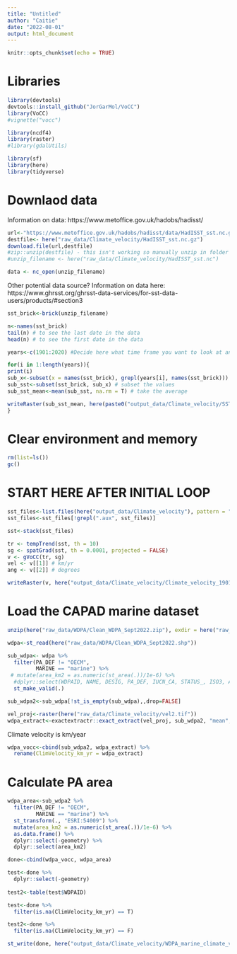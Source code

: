 ```yaml
---
title: "Untitled"
author: "Caitie"
date: "2022-08-01"
output: html_document
---
```


```r
knitr::opts_chunk$set(echo = TRUE)
```

# Libraries

```r
library(devtools)
devtools::install_github("JorGarMol/VoCC")
library(VoCC)
#vignette("vocc")

library(ncdf4)
library(raster)
#library(gdalUtils)

library(sf)
library(here)
library(tidyverse)
```

# Downlaod data

Information on data: https://www.metoffice.gov.uk/hadobs/hadisst/


```r
url<-"https://www.metoffice.gov.uk/hadobs/hadisst/data/HadISST_sst.nc.gz"
destfile<- here("raw_data/Climate_velocity/HadISST_sst.nc.gz")
download.file(url,destfile)
#zip::unzip(destfile) - this isn't working so manually unzip in folder
#unzip_filename <- here("raw_data/Climate_velocity/HadISST_sst.nc")

```

```r
data <- nc_open(unzip_filename)
```


Other potential data source? Information on data here: https://www.ghrsst.org/ghrsst-data-services/for-sst-data-users/products/#section3


```r
sst_brick<-brick(unzip_filename)
```

```r
n<-names(sst_brick)
tail(n) # to see the last date in the data
head(n) # to see the first date in the data
```


```r
years<-c(1901:2020) #Decide here what time frame you want to look at and change as necessary. I use the same years as Ali's paper for now

for(i in 1:length(years)){
print(i)
sub_x<-subset(x = names(sst_brick), grepl(years[i], names(sst_brick))) # get the names in each year
sub_sst<-subset(sst_brick, sub_x) # subset the values
sub_sst_mean<-mean(sub_sst, na.rm = T) # take the average

writeRaster(sub_sst_mean, here(paste0("output_data/Climate_velocity/SST_",years[[i]],".tif")), overwrite = T) #Save the files
}

```

# Clear environment and memory
```r
rm(list=ls())
gc()
```


# START HERE AFTER INITIAL LOOP

```r
sst_files<-list.files(here("output_data/Climate_velocity"), pattern = ".tif", full.names = T)
sst_files<-sst_files[!grepl(".aux", sst_files)]

sst<-stack(sst_files)
```

```r
tr <- tempTrend(sst, th = 10)
sg <- spatGrad(sst, th = 0.0001, projected = FALSE)
v <- gVoCC(tr, sg)
vel <- v[[1]] # km/yr
ang <- v[[2]] # degrees

writeRaster(v, here("output_data/Climate_velocity/Climate_velocity_1901_2020.tif"), overwrite = T) #Save the file


```

# Load the CAPAD marine dataset
```r
unzip(here("raw_data/WDPA/Clean_WDPA_Sept2022.zip"), exdir = here("raw_data/WDPA"))

wdpa<-st_read(here("raw_data/WDPA/Clean_WDPA_Sept2022.shp"))

sub_wdpa<- wdpa %>% 
  filter(PA_DEF != "OECM",
         MARINE == "marine") %>% 
 # mutate(area_km2 = as.numeric(st_area(.))/1e-6) %>% 
  #dplyr::select(WDPAID, NAME, DESIG, PA_DEF, IUCN_CA, STATUS_, ISO3, AREA_KM, MARINE) %>% 
  st_make_valid(.)

sub_wdpa2<-sub_wdpa[!st_is_empty(sub_wdpa),,drop=FALSE]

```



```r
vel_proj<-raster(here("raw_data/Climate_velocity/vel2.tif"))
wdpa_extract<-exactextractr::exact_extract(vel_proj, sub_wdpa2, "mean", progress = T)
```

Climate velocity is km/year

```r
wdpa_vocc<-cbind(sub_wdpa2, wdpa_extract) %>% 
  rename(ClimVelocity_km_yr = wdpa_extract)
```

# Calculate PA area

```r
wdpa_area<-sub_wdpa2 %>% 
  filter(PA_DEF != "OECM",
         MARINE == "marine") %>% 
  st_transform(., "ESRI:54009") %>% 
  mutate(area_km2 = as.numeric(st_area(.))/1e-6) %>% 
  as.data.frame() %>% 
  dplyr::select(-geometry) %>% 
  dplyr::select(area_km2)

```

```r
done<-cbind(wdpa_vocc, wdpa_area)

test<-done %>% 
  dplyr::select(-geometry)
  
test2<-table(test$WDPAID)

```

```r
test<-done %>% 
  filter(is.na(ClimVelocity_km_yr) == T)

test2<-done %>% 
  filter(is.na(ClimVelocity_km_yr) == F)

```


```r
st_write(done, here("output_data/Climate_velocity/WDPA_marine_climate_velocity.shp"), delete_layer = TRUE)
```

